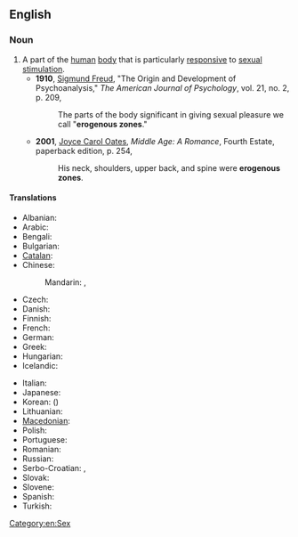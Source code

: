 ==English==

===Noun===
{{wikipedia}}
{{en-noun|sg=[[erogenous]] [[zone]]}}

# A part of the [[human]] [[body]] that is particularly [[responsive]] to [[sexual]] [[stimulation]].
#* '''1910''', [[w:Sigmund_Freud|Sigmund Freud]], "The Origin and Development of Psychoanalysis," ''The American Journal of Psychology'', vol. 21, no. 2, p. 209,
#*: The parts of the body significant in giving sexual pleasure we call "'''erogenous zones'''."
#* '''2001''', [[w:Joyce Carol Oates|Joyce Carol Oates]], ''Middle Age: A Romance'', Fourth Estate, paperback edition, p. 254,
#*: His neck, shoulders, upper back, and spine were '''erogenous zones'''.

====Translations====
{{trans-top|erogenous zone}}
* Albanian: {{t|sq|zonë erogjene|f}}
* Arabic: {{t|ar|منطقة الشهوة الجنسية|f|tr=minTaqat al-shahwa al-jinsíyya|sc=Arab}}
* Bengali: {{t|bn|কামোদ্দীপক অঙ্গপ্রত্যঙ্গ|tr=kamoddipôk ôngôprôttôngô|sc=Beng}}
* Bulgarian: {{t|bg|ерогенна зона|f|sc=Cyrl}}
* [[Catalan]]: {{t-|ca|zona erògena|f}}
* Chinese:
*: Mandarin: {{t|zh|性感帶|sc=Hani}}, {{t|zh|性感带|tr=xìnggǎndài|sc=Hani}}
* Czech: {{t|cs|erotogenní zóna|f}}
* Danish: {{t|da|erogen zone}}
* Finnish: {{t-|fi|erogeeninen alue}}
* French: {{t-|fr|zone érogène|f}}
* German: {{t-|de|erogene Zone|f}}
* Greek: {{t|el|ερωτογενή ζώνη|f}}
* Hungarian: {{t-|hu|erogén zóna}}
* Icelandic: {{t|is|kynnæmissvæði|n}}
{{trans-mid}}
* Italian: {{t|it|zona erogena|f}}
* Japanese: {{t|ja|性感帯|tr=[[せいかんたい]], seikantai}}
* Korean: {{t|ko|성감대|tr=seong-gamdae|sc=Kore}} ({{t|ko|性感帯|sc=Kore}})
* Lithuanian: {{t-|lt|erogeninė zona|f|xs=Lithuanian}}
* [[Macedonian]]: {{t|mk|ерогена зона|f|tr=erogéna zóna}}
* Polish: {{t|pl|strefa erogenna|f}}
* Portuguese: {{t-|pt|zona erógena|f}}
* Romanian: {{t-|ro|zonă erogenă|f}}
* Russian: {{t|ru|эрогенная зона|f|tr=erogénnaja zóna}}
* Serbo-Croatian: {{t|sh|erogena zona|f}}, {{t|sh|ерогена зона|f}}
* Slovak: {{t|sk|erotogénna zóna|f}}
* Slovene: {{t-|sl|erogena cona|f}}
* Spanish: {{t-|es|zona erógena|f}}
* Turkish: {{t-|tr|erojen bölge}}
{{trans-bottom}}

[[Category:en:Sex]]